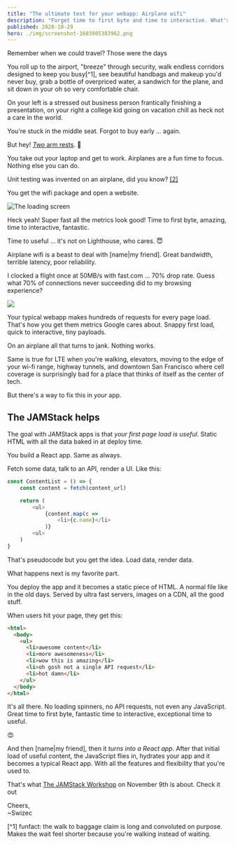 ```yaml
---
title: "The ultimate test for your webapp: Airplane wifi"
description: "Forget time to first byte and time to interactive. What's your time to useful?"
published: 2020-10-29
hero: ./img/screenshot-1603985383962.png
---
```


Remember when we could travel? Those were the days

You roll up to the airport, "breeze" through security, walk endless corridors designed to keep you busy[^1], see beautiful handbags and makeup you'd never buy, grab a bottle of overpriced water, a sandwich for the plane, and sit down in your oh so very comfortable chair.

On your left is a stressed out business person frantically finishing a presentation, on your right a college kid going on vacation chill as heck not a care in the world.

You're stuck in the middle seat. Forgot to buy early ... again.

But hey! [_Two_ arm rests](https://youtu.be/fSgJv55x6-4). 🤘

You take out your laptop and get to work. Airplanes are a fun time to focus. Nothing else you can do.

Unit testing was invented on an airplane, did you know? [\[2\]](https://www.zdnet.com/article/kent-beck-we-thought-we-were-just-programming-on-an-airplane/)

You get the wifi package and open a website.

![The loading screen](./img/The-loading-screenjh38b4.gif)

Heck yeah! Super fast all the metrics look good! Time to first byte, amazing, time to interactive, fantastic.

Time to useful ... it's not on Lighthouse, who cares. 😇

Airplane wifi is a beast to deal with [name|my friend]. Great bandwidth, terrible latency, poor reliability.

I clocked a flight once at 50MB/s with fast.com ... 70% drop rate. Guess what 70% of connections never succeeding did to my browsing experience?

![](giphy:excruciating)

Your typical webapp makes hundreds of requests for every page load. That's how you get them metrics Google cares about. Snappy first load, quick to interactive, tiny payloads.

On an airplane all that turns to jank. Nothing works.

Same is true for LTE when you're walking, elevators, moving to the edge of your wi-fi range, highway tunnels, and downtown San Francisco where cell coverage is surprisingly bad for a place that thinks of itself as the center of tech.

But there's a way to fix this in _your_ app.

## The JAMStack helps

The goal with JAMStack apps is that _your first page load is useful_. Static HTML with all the data baked in at deploy time.

You build a React app. Same as always.

Fetch some data, talk to an API, render a UI. Like this:

```javascript
const ContentList = () => {
	const content = fetch(content_url)

	return (
		<ul>
			{content.map(c =>
				<li>{c.name}</li>
			)}
		<ul>
	)
}
```

That's pseudocode but you get the idea. Load data, render data.

What happens next is my favorite part.

You deploy the app and it becomes a static piece of HTML. A normal file like in the old days. Served by ultra fast servers, images on a CDN, all the good stuff.

When users hit your page, they get this:

```html
<html>
  <body>
    <ul>
      <li>awesome content</li>
      <li>more awesomeness</li>
      <li>wow this is amazing</li>
      <li>oh gosh not a single API request</li>
      <li>hot damn</li>
    </ul>
  </body>
</html>
```

It's all there. No loading spinners, no API requests, not even any JavaScript. Great time to first byte, fantastic time to interactive, exceptional time to useful.

😍

And then [name|my friend], then it _turns into a React app_. After that initial load of useful content, the JavaScript flies in, hydrates your app and it becomes a typical React app. With all the features and flexibility that you're used to.

That's what [The JAMStack Workshop](https://gum.co/PdwnF) on November 9th is about. Check it out

Cheers,<br/>
~Swizec

[^1] funfact: the walk to baggage claim is long and convoluted on purpose. Makes the wait feel shorter because you're walking instead of waiting.
